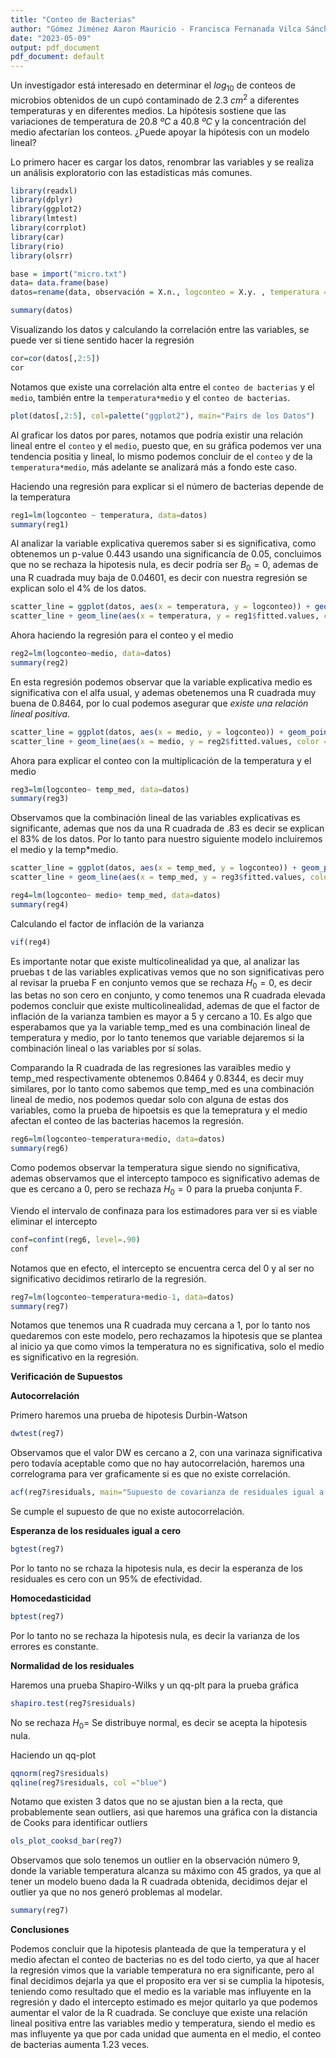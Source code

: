 ```yaml
---
title: "Conteo de Bacterias"
author: "Gómez Jiménez Aaron Mauricio - Francisca Fernanada Vilca Sánchez"
date: "2023-05-09"
output: pdf_document
pdf_document: default
---
```


Un investigador está interesado en determinar el $log_{10}$ de conteos de microbios obtenidos de un cupó contaminado de $2.3$ $cm^2$ a diferentes temperaturas y en diferentes medios. La hipótesis sostiene que las variaciones de temperatura de $20.8$ $ºC$ a $40.8$ $ºC$ y la concentración del medio afectarían los conteos.
¿Puede apoyar la hipótesis con un modelo lineal? 

Lo primero hacer es cargar los datos, renombrar las variables y se realiza un análisis exploratorio con las estadísticas más comunes.

```r
library(readxl)
library(dplyr)
library(ggplot2)
library(lmtest)
library(corrplot)
library(car)
library(rio)
library(olsrr)
```


```r
base = import("micro.txt")
data= data.frame(base)
datos=rename(data, observación = X.n., logconteo = X.y. , temperatura = X.x1. , medio =X.x2. , temp_med = X.x3. )
```


```r
summary(datos)
```

Visualizando los datos y calculando la correlación entre las variables, se puede ver si tiene sentido hacer la regresión 

```r
cor=cor(datos[,2:5])
cor
```

Notamos que existe una correlación alta entre el `conteo de bacterias` y el `medio`, también entre la `temperatura*medio` y el `conteo de bacterias`.

```r
plot(datos[,2:5], col=palette("ggplot2"), main="Pairs de los Datos")
```

Al graficar los datos por pares, notamos que podría existir una relación lineal entre el `conteo` y el `medio`, puesto que, en su gráfica podemos ver una tendencia positia y lineal, lo mismo podemos concluir de el `conteo` y de la `temperatura*medio`, más adelante se analizará más a fondo este caso.

Haciendo una regresión para explicar si el número de bacterias depende de la temperatura 

```r
reg1=lm(logconteo ~ temperatura, data=datos)
summary(reg1)
```

Al analizar la variable explicativa queremos saber si es significativa, como  obtenemos un p-value 0.443 usando una significancía de 0.05, concluimos que no se rechaza la hipotesis nula, es decir podría ser $B_0=0$, ademas de una R cuadrada muy baja de 0.04601, es decir con nuestra regresión se explican solo el 4% de los datos.


```r
scatter_line = ggplot(datos, aes(x = temperatura, y = logconteo)) + geom_point(color = "blue", size = 1)
scatter_line + geom_line(aes(x = temperatura, y = reg1$fitted.values, color = "red"))
```

Ahora haciendo la regresión para el conteo y el medio 

```r
reg2=lm(logconteo~medio, data=datos)
summary(reg2)
```

En esta regresión podemos observar que la variable explicativa medio es significativa con el alfa usual, y ademas obetenemos una R cuadrada  muy buena de 0.8464, por lo cual podemos asegurar que *existe una relación lineal positiva*.


```r
scatter_line = ggplot(datos, aes(x = medio, y = logconteo)) + geom_point(color = "brown", size = 1)
scatter_line + geom_line(aes(x = medio, y = reg2$fitted.values, color = "red"))
```

Ahora para explicar el conteo con la multiplicación de la temperatura y el medio

```r
reg3=lm(logconteo~ temp_med, data=datos)
summary(reg3)
```

Observamos que la combinación lineal de las variables explicativas es significante, ademas que nos da una R cuadrada de .83 es decir se explican el 83% de los datos. Por lo tanto para nuestro siguiente modelo incluiremos el medio y la temp*medio.


```r
scatter_line = ggplot(datos, aes(x = temp_med, y = logconteo)) + geom_point(color = "green", size = 1)
scatter_line + geom_line(aes(x = temp_med, y = reg3$fitted.values, color = "red"))
```


```r
reg4=lm(logconteo~ medio+ temp_med, data=datos)
summary(reg4)
```

Calculando el factor de inflación de la varianza

```r
vif(reg4)
```

Es importante notar que existe multicolinealidad ya que, al analizar las pruebas t de las variables explicativas vemos que no son significativas pero al revisar la prueba F en conjunto vemos que se rechaza $H_0=0$, es decir las betas no son cero en conjunto, y como tenemos una R cuadrada elevada podemos concluir que existe multicolinealidad, ademas de que el factor de inflación de la varianza tambien es mayor a 5 y cercano a 10. Es algo que esperabamos que ya la variable temp_med es una combinación lineal de temperatura y medio, por lo tanto tenemos que variable dejaremos si la combinación lineal o las variables por sí solas.

Comparando la R cuadrada de las regresiones las varaibles medio y temp_med respectivamente obtenemos 0.8464  y 0.8344, es decir muy similares, por lo tanto como sabemos que temp_med es una combinación lineal de medio, nos podemos quedar solo con alguna de estas dos variables, como la prueba de hipoetsis es que la temepratura y el medio afectan el conteo de las bacterias hacemos la regresión.



```r
reg6=lm(logconteo~temperatura+medio, data=datos)
summary(reg6)
```
Como podemos observar la temperatura sigue siendo no significativa, ademas observamos que el intercepto tampoco es significativo ademas de que es cercano a $0$, pero se rechaza $H_0=0$ para la prueba conjunta F.

Viendo el intervalo de confinaza para los estimadores para ver si es viable eliminar el intercepto

```r
conf=confint(reg6, level=.90)
conf
```

Notamos que en efecto, el intercepto se encuentra cerca del $0$ y al ser no significativo decidimos retirarlo de la regresión.

```r
reg7=lm(logconteo~temperatura+medio-1, data=datos)
summary(reg7)
```

Notamos que tenemos una R cuadrada muy cercana a 1, por lo tanto nos quedaremos con este modelo, pero rechazamos la hipotesis que se plantea al inicio ya que como vimos la temperatura no es significativa, solo el medio es significativo en la regresión.

**Verificación de Supuestos**

**Autocorrelación**

Primero haremos una prueba de hipotesis Durbin-Watson 

```r
dwtest(reg7)
```

Observamos que el valor DW es cercano a 2, con una varinaza significativa pero todavía aceptable como que no hay autocorrelación, haremos una correlograma para ver graficamente si es que no existe correlación.

```r
acf(reg7$residuals, main="Supuesto de covarianza de residuales igual a cero")
```

Se cumple el supuesto de que no existe autocorrelación.

**Esperanza de los residuales igual a cero**

```r
bgtest(reg7)
```
 Por lo tanto no se rchaza la hipotesis nula, es decir la esperanza de los residuales es cero con un 95% de efectividad.
 
**Homocedasticidad**

```r
bptest(reg7)
```
Por lo tanto no se rechaza la hipotesis nula, es decir la varianza de los errores es constante.

**Normalidad de los residuales**

Haremos una prueba Shapiro-Wilks y un qq-plt para la prueba gráfica

```r
shapiro.test(reg7$residuals)
```

No se rechaza $H_0$= Se distribuye normal, es decir se acepta la hipotesis nula.

Haciendo un qq-plot 

```r
qqnorm(reg7$residuals)
qqline(reg7$residuals, col ="blue")
```

Notamo que existen 3 datos que no se ajustan bien a la recta, que probablemente sean outliers, asi que haremos una gráfica con la distancia de Cooks para identificar outliers

```r
ols_plot_cooksd_bar(reg7)
```


Observamos que solo tenemos un outlier en la observación número 9, donde la variable temperatura alcanza su máximo con 45 grados, ya que al tener un modelo bueno dada la R cuadrada obtenida, decidimos dejar el outlier ya que no nos generó problemas al modelar.


```r
summary(reg7)
```

**Conclusiones**

Podemos concluir que la hipotesis planteada de que la temperatura y el medio afectan el conteo de bacterias no es del todo cierto, ya que al hacer la regresión vimos que la variable temperatura no era significante, pero al final decidimos dejarla ya que el proposito era ver si se cumplia la hipotesis, teniendo como resultado que el medio es la variable mas influyente en la regresión y dado el intercepto estimado es mejor quitarlo ya que podemos aumentar el valor de la R cuadrada.
Se concluye que existe una relación lineal positiva entre las variables medio y temperatura, siendo el medio es mas influyente ya que por cada unidad que aumenta en el medio, el conteo de bacterias aumenta 1.23 veces.




